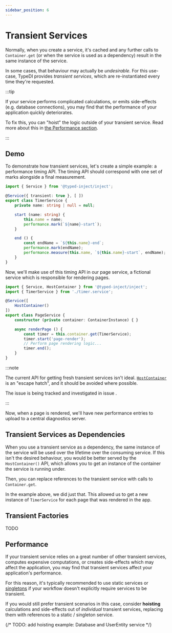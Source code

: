```yaml
---
sidebar_position: 6
---
```



# Transient Services

Normally, when you create a service, it's cached and any further calls to `Container.get`
(or when the service is used as a dependency) result in the same instance of the service.

In some cases, that behaviour may actually be *undesirable*. For this use-case, TypeDI
provides *transient services*, which are re-instantiated every time they're requested.

:::tip

If your service performs complicated calculations, or emits side-effects (e.g. database connections), 
you may find that the performance of your application quickly deteriorates.

To fix this, you can "hoist" the logic outside of your transient service.
Read more about this in [the Performance section](#performance).

:::

## Demo

To demonstrate how transient services, let's create a simple example: a performance timing API.
The timing API should correspond with one set of marks alongside a final measurement.

```ts title="src/timer.service.ts"
import { Service } from '@typed-inject/inject';

@Service({ transient: true }, [ ])
export class TimerService {
    private name: string | null = null;

    start (name: string) {
        this.name = name;
        performance.mark(`${name}-start`);
    }

    end () {
        const endName = `${this.name}-end`;
        performance.mark(endName);
        performance.measure(this.name, `${this.name}-start`, endName);
    }
}
```

Now, we'll make use of this timing API in our page service,
a fictional service which is responsible for rendering pages.

```ts title="src/page.service.ts"
import { Service, HostContainer } from '@typed-inject/inject';
import { TimerService } from './timer.service';

@Service([
    HostContainer()
])
export class PageService {
    constructor (private container: ContainerInstance) { }

    async renderPage () {
        const timer = this.container.get(TimerService);
        timer.start('page-render');
        // Perform page rendering logic...
        timer.end();
    }
}
```

:::note

The current API for getting fresh transient services isn't ideal.
[`HostContainer`](./host-container) is an "escape hatch", and it should be avoided where possible.

The issue is being tracked and investigated in issue <GitHubRefLink type="issue" nodeID={28} />.

:::

Now, when a page is rendered, we'll have new performance entries to upload to a central diagnostics server.

## Transient Services as Dependencies

When you use a transient service as a dependency, the same instance of the service will
be used over the lifetime over the consuming service.  If this isn't the desired behaviour,
you would be better served by the `HostContainer()` API, which allows you to get an instance
of the container the service is running under.

Then, you can replace references to the transient service with calls to `Container.get`.

In the example above, we did just that.  This allowed us to get a new instance of `TimerService`
for each page that was rendered in the app.

## Transient Factories

TODO

## Performance

If your transient service relies on a great number of other transient services, computes expensive
computations, or creates side-effects which may affect the application, you may find that transient
services affect your application's performance.

For this reason, it's typically recommended to use static services or [singletons](./singletons) if
your workflow doesn't explicitly require services to be transient.

If you would still prefer transient scenarios in this case, consider **hoisting** calculations
and side-effects out of *individual* transient services, replacing them with references to a 
static / singleton service.

{/* TODO: add hoisting example: Database and UserEntity service */}

